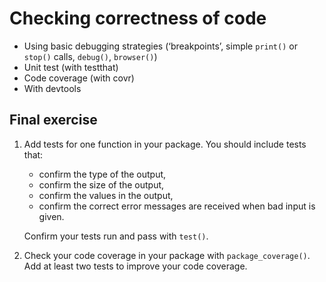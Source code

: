 # Checking correctness of code

- Using basic debugging strategies ('breakpoints', simple `print()` or `stop()` calls, `debug()`, `browser()`)
- Unit test (with testthat)
- Code coverage (with covr)
- With devtools



## Final exercise

1. Add tests for one function in your package.  You should include tests that:

    * confirm the type of the output,
    * confirm the size of the output, 
    * confirm the values in the output,
    * confirm the correct error messages are received when bad input is given.

    Confirm your tests run and pass with `test()`.    

3. Check your code coverage in your package with `package_coverage()`.  Add at least two tests to improve your code coverage.  




